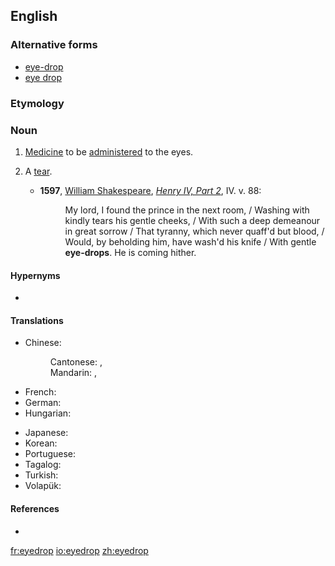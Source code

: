 {{also|eye-drop|eye drop}}
==English==

===Alternative forms===
* [[eye-drop]]
* [[eye drop]]

===Etymology===
{{compound|en|eye|drop}}

===Noun===
{{en-noun}}

# {{lb|en|medicine}} [[medicine|Medicine]] to be [[administer]]ed to the eyes.
# {{lb|en|poetic}} A [[tear]].
#* '''1597''', [[w: William Shakespeare|William Shakespeare]], ''[[s: The Second Part of King Henry the Fourth|Henry IV, Part 2]]'', IV. v. 88:
#*: My lord, I found the prince in the next room, / Washing with kindly tears his gentle cheeks, / With such a deep demeanour in great sorrow / That tyranny, which never quaff'd but blood, / Would, by beholding him, have wash'd his knife / With gentle '''eye-drops'''. He is coming hither.

====Hypernyms====
* {{l|en|drop}}

====Translations====
{{trans-top|eye medicine}}
* Chinese:
*: Cantonese: {{t|yue|眼藥水|sc=Hani}}, {{t|yue|眼药水|tr=ngaan5 joek6 seoi2|sc=Hani}}
*: Mandarin: {{t+|cmn|眼藥水|sc=Hani}}, {{t+|cmn|眼药水|tr=yǎnyàoshuǐ|sc=Hani}}
* French: {{t|fr|gouttes oculaires|f-p}}
* German: {{t+|de|Augentropfen|m}}
* Hungarian: {{t+|hu|szemcsepp}}
{{trans-mid}}
* Japanese: {{t|ja|目薬|tr=megusuri|sc=Jpan}}
* Korean: {{t|ko|안약|tr=anyag|sc=Kore}}
* Portuguese: {{t|pt|colírio|m}}
* Tagalog: {{t|tl|pamasla}}
* Turkish: {{t|tr|göz damlası}}
* Volapük: {{t|vo|logatof}}
{{trans-bottom}}

====References====
* {{pedia}}

[[fr:eyedrop]]
[[io:eyedrop]]
[[zh:eyedrop]]